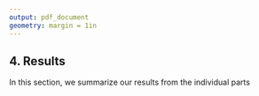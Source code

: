 ---
output: pdf_document
geometry: margin = 1in
---

## 4. Results

In this section, we summarize our results from the individual parts
